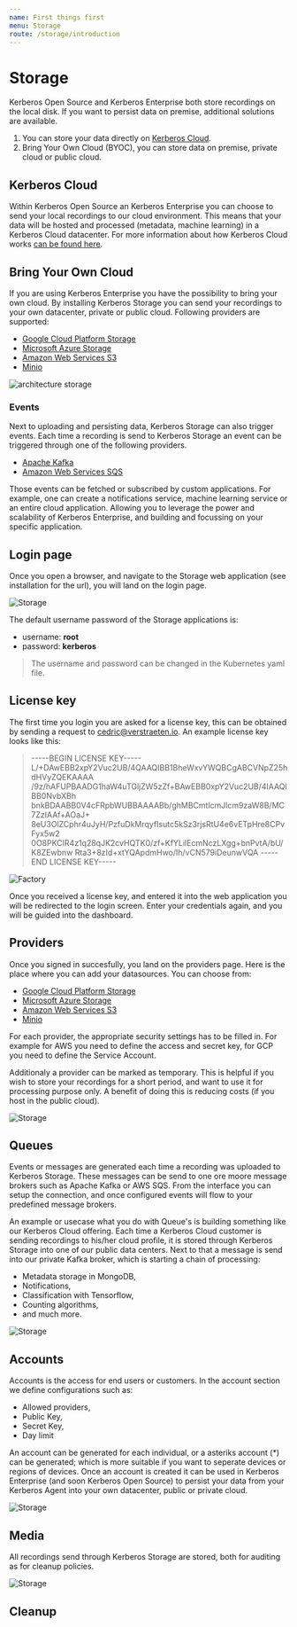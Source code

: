 ```yaml
---
name: First things first
menu: Storage
route: /storage/introduction
---
```


# Storage

Kerberos Open Source and Kerberos Enterprise both store recordings on the local disk. If you want to persist data on premise, additional solutions are available.

1. You can store your data directly on [Kerberos Cloud](/cloud).
2. Bring Your Own Cloud (BYOC), you can store data on premise, private cloud or public cloud.

## Kerberos Cloud

Within Kerberos Open Source an Kerberos Enterprise you can choose to send your local recordings to our cloud environment. This means that your data will be hosted and processed (metadata, machine learning) in a Kerberos Cloud datacenter. For more information about how Kerberos Cloud works [can be found here](/cloud).

## Bring Your Own Cloud

If you are using Kerberos Enterprise you have the possibility to bring your own cloud. By installing Kerberos Storage you can send your recordings to your own datacenter, private or public cloud. Following providers are supported:

  - [Google Cloud Platform Storage](https://cloud.google.com/storage)
  - [Microsoft Azure Storage](https://azure.microsoft.com/en-us/services/storage/)
  - [Amazon Web Services S3](https://aws.amazon.com/s3/)
  - [Minio](https://min.io/)

![architecture storage](../../public/images/kerberos-storage.png)

### Events

Next to uploading and persisting data, Kerberos Storage can also trigger events. Each time a recording is send to Kerberos Storage an event can be triggered through one of the following providers.

  - [Apache Kafka](https://kafka.apache.org/)
  - [Amazon Web Services SQS](https://aws.amazon.com/sqs/)

Those events can be fetched or subscribed by custom applications. For example, one can create a notifications service, machine learning service or an entire cloud application. Allowing you to leverage the power and scalability of Kerberos Enterprise, and building and focussing on your specific application.

## Login page

Once you open a browser, and navigate to the Storage web application (see installation for the url), you will land on the login page.

![Storage](../../public/images/factory/kerberos-factory-loginpage-small.png)

The default username password of the Storage applications is:

- username: **root**
- password: **kerberos**

> The username and password can be changed in the Kubernetes yaml file.

## License key

The first time you login you are asked for a license key, this can be obtained by sending a request to cedric@verstraeten.io. An example license key looks like this:

> -----BEGIN LICENSE KEY-----
L/+DAwEBB2xpY2Vuc2UB/4QAAQIBB1BheWxvYWQBCgABCVNpZ25hdHVyZQEKAAAA
/9z/hAFUPBAADG1haW4uTGljZW5zZf+BAwEBB0xpY2Vuc2UB/4IAAQIBB0NvbXBh
bnkBDAABB0V4cFRpbWUBBAAAABb/ghMBCmtlcmJlcm9zaW8B/MC7ZzIAAf+AOaJ+
8eU3OlZCphr4uJyH/PzfuDkMrqyfIsutc5kSz3rjsRtU4e6vETpHre8CPvFyx5w2
0O8PKCIR4z1q28qJK2cvHQTK0/zf+KfYLilEcmNczLXgg+bnPvtA/bU/K8ZEwbnw
Rta3+8zId+xtYQApdmHwo/Ih/vCN579iDeunwVQA
-----END LICENSE KEY-----

![Factory](../../public/images/factory/kerberos-factory-licensekey.png)

Once you received a license key, and entered it into the web application you will be redirected to the login screen. Enter your credentials again, and you will be guided into the dashboard.


## Providers

Once you signed in succesfully, you land on the providers page. Here is the place where you can add your datasources. You can choose from:

  - [Google Cloud Platform Storage](https://cloud.google.com/storage)
  - [Microsoft Azure Storage](https://azure.microsoft.com/en-us/services/storage/)
  - [Amazon Web Services S3](https://aws.amazon.com/s3/)
  - [Minio](https://min.io/)

For each provider, the appropriate security settings has to be filled in. For example for AWS you need to define the access and secret key, for GCP you need to define the Service Account.

Additionaly a provider can be marked as temporary. This is helpful if you wish to store your recordings for a short period, and want to use it for processing purpose only. A benefit of doing this is reducing costs (if you host in the public cloud).

![Storage](../../public/images/kerberos-storage-providers.png)

## Queues

Events or messages are generated each time a recording was uploaded to Kerberos Storage. These messages can be send to one ore moore message brokers such as Apache Kafka or AWS SQS. From the interface you can setup the connection, and once configured events will flow to your predefined message brokers.

An example or usecase what you do with Queue's is building something like our Kerberos Cloud offering. Each time a Kerberos Cloud customer is sending recordings to his/her cloud profile, it is stored through Kerberos Storage into one of our public data centers. Next to that a message is send into our private Kafka broker, which is starting a chain of processing:

  - Metadata storage in MongoDB,
  - Notifications,
  - Classification with Tensorflow,
  - Counting algorithms,
  - and much more.

![Storage](../../public/images/kerberos-storage-queues.png)

## Accounts

Accounts is the access for end users or customers. In the account section we define configurations such as:
  - Allowed providers,
  - Public Key,
  - Secret Key,
  - Day limit

An account can be generated for each individual, or a asteriks account (*) can be generated; which is more suitable if you want to seperate devices or regions of devices.
Once an account is created it can be used in Kerberos Enterprise (and soon Kerberos Open Source) to persist your data from your Kerberos Agent into your own datacenter, public or private cloud.

![Storage](../../public/images/kerberos-storage-accounts.png)

## Media

All recordings send through Kerberos Storage are stored, both for auditing as for cleanup policies.

![Storage](../../public/images/kerberos-storage-media.png)

## Cleanup
